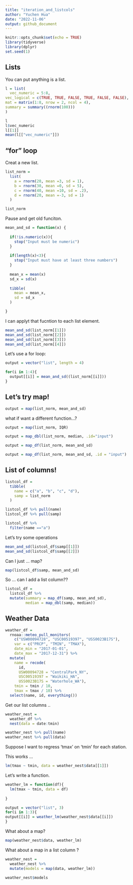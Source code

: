```yaml
---
title: "iteration_and_listcols"
author: "Yuchen Hua"
date: "2022-11-06"
output: github_document
---
```


```r
knitr::opts_chunk$set(echo = TRUE)
library(tidyverse)
library(dplyr)
set.seed(1)
```

## Lists

You can put anything is a list.

```r
l = list(
  vec_numeric = 5:8,
vec_logical = c(TRUE, TRUE, FALSE, TRUE, FALSE, FALSE),
mat = matrix(1:8, nrow = 2, ncol = 4),
summary = summary((rnorm(100)))
)
```

```r
l 
l$vec_numeric
l[[1]]
mean(l[["vec_numeric"]])

```

## "for" loop
Creat a new list.

```r
list_norm = 
  list(
    a = rnorm(20, mean =3, sd = 1),
    b = rnorm(30, mean =0, sd = 5),
    c = rnorm(40, mean =10, sd = .2),
    d = rnorm(20, mean =-3, sd = 1)
  )

```

```r
list_norm
```

Pause and get old funciton.

```r
mean_and_sd = function(x) {
  
  if(!is.numeric(x)){
    stop("Input must be numeric")
  }
  
  if(length(x)<3){
    stop("Input must have at least three numbers")
  }
  
  mean_x = mean(x)
  sd_x = sd(x)
  
  tibble(
    mean = mean_x,
    sd = sd_x
  )

}


```

I can applyt that fucntion to each list element.

```r
mean_and_sd(list_norm[[1]])
mean_and_sd(list_norm[[2]])
mean_and_sd(list_norm[[3]])
mean_and_sd(list_norm[[4]])
```

Let's use a for loop:

```r
output = vector("list", length = 4)

for(i in 1:4){
  output[[i]] = mean_and_sd((list_norm[[i]]))
}

```

## Let's try map!

```r
output = map(list_norm, mean_and_sd)
```

what if want a different function...?

```r
output = map(list_norm, IQR)
```

```r
output = map_dbl(list_norm, median, .id="input")
```

```r
output = map_df(list_norm, mean_and_sd)
```

```r
output = map_df(list_norm, mean_and_sd, .id = "input")
```

## List of columns!

```r
listcol_df = 
  tibble(
    name = c("a", "b", "c", "d"),
    samp = list_norm
  )
```

```r
listcol_df %>% pull(name)
listcol_df %>% pull(samp)

listcol_df %>%
  filter(name =="a")
```
Let's try some operations

```r
mean_and_sd(listcol_df$samp[[1]])
mean_and_sd(listcol_df$samp[[2]])
```

Can I just ... map?
```r
map(listcol_df$samp, mean_and_sd)
```

So ... can I add a list column??

```r
listcol_df = 
  listcol_df %>%
  mutate(summary = map_df(samp, mean_and_sd),
         median = map_dbl(samp, median))
```

## Weather Data

```r
weather_df = 
  rnoaa::meteo_pull_monitors(
    c("USW00094728", "USC00519397", "USS0023B17S"),
    var = c("PRCP", "TMIN", "TMAX"), 
    date_min = "2017-01-01",
    date_max = "2017-12-31") %>%
  mutate(
    name = recode(
      id, 
      USW00094728 = "CentralPark_NY", 
      USC00519397 = "Waikiki_HA",
      USS0023B17S = "Waterhole_WA"),
    tmin = tmin / 10,
    tmax = tmax / 10) %>%
  select(name, id, everything())


```


Get our list columns ..
```r
weather_nest = 
  weather_df %>%
  nest(data = date:tmin)
```

```r
weather_nest %>% pull(name)
weather_nest %>% pull(data)
```

Suppose I want to regress 'tmax' on 'tmin' for each station.

This works ...
```r
lm(tmax ~ tmin, data = weather_nest$data[[1]])
```

Let's write a function.

```r
weather_lm = function(df){
  lm(tmax ~ tmin, data = df)
  
}

output = vector("list", 3)
for(i in 1:3){
output[[i]] = weather_lm(weather_nest$data[[i]])
}
```

What about a map?
```r
map(weather_nest$data, weather_lm)
```

What about a map in a list column ?

```r
weather_nest = 
  weather_nest %>%
  mutate(models = map(data, weather_lm))

weather_nest$models
```




